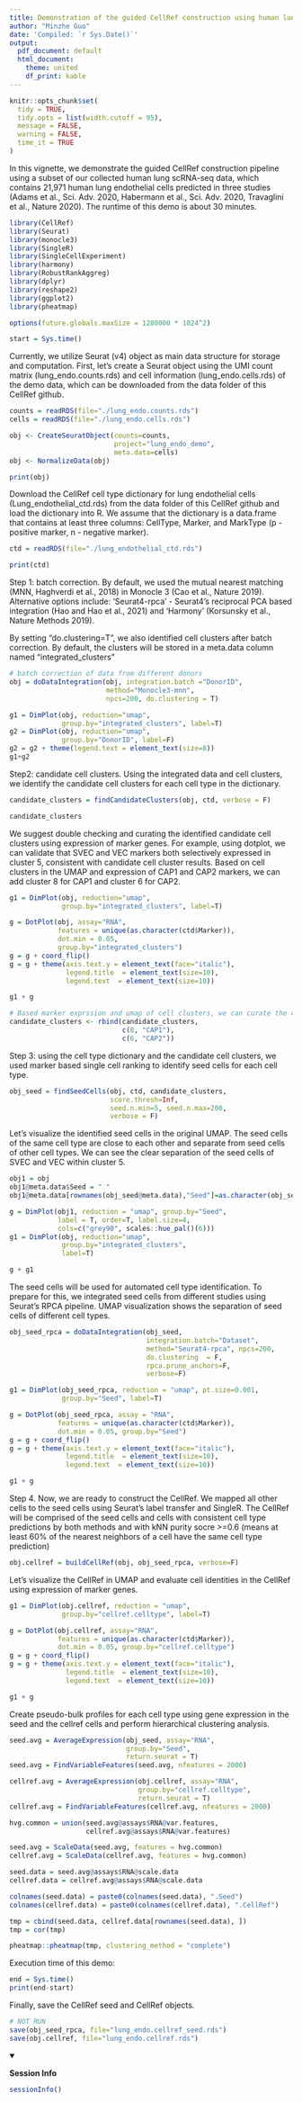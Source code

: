 ```yaml
---
title: Demonstration of the guided CellRef construction using human lung endothelial data
author: "Minzhe Guo"
date: 'Compiled: `r Sys.Date()`'
output:
  pdf_document: default
  html_document:
    theme: united
    df_print: kable
---
```


```r
knitr::opts_chunk$set(
  tidy = TRUE,
  tidy.opts = list(width.cutoff = 95),
  message = FALSE,
  warning = FALSE,
  time_it = TRUE
)
```

In this vignette, we demonstrate the guided CellRef construction pipeline using a subset of our collected human lung scRNA-seq data, which contains 21,971 human lung endothelial cells predicted in three studies (Adams et al., Sci. Adv. 2020, Habermann et al., Sci. Adv. 2020, Travaglini et al., Nature 2020). The runtime of this demo is about 30 minutes.

```r
library(CellRef)
library(Seurat)
library(monocle3)
library(SingleR)
library(SingleCellExperiment)
library(harmony)
library(RobustRankAggreg)
library(dplyr)
library(reshape2)
library(ggplot2)
library(pheatmap)

options(future.globals.maxSize = 1280000 * 1024^2)

start = Sys.time()
```

Currently, we utilize Seurat (v4) object as main data structure for storage and computation. First, let's create a Seurat object using the UMI count matrix (lung_endo.counts.rds) and cell information (lung_endo.cells.rds) of the demo data, which can be downloaded from the data folder of this CellRef github.

```r
counts = readRDS(file="./lung_endo.counts.rds")
cells = readRDS(file="./lung_endo.cells.rds")

obj <- CreateSeuratObject(counts=counts,
                          project="lung_endo_demo",
                          meta.data=cells)
obj <- NormalizeData(obj)

print(obj)
```

Download the CellRef cell type dictionary for lung endothelial cells (Lung_endothelial_ctd.rds) from the data folder of this CellRef github and load the dictionary into R. We assume that the dictionary is a data.frame that contains at least three columns: CellType, Marker, and MarkType (p - positive marker, n - negative marker).

```r
ctd = readRDS(file="./lung_endothelial_ctd.rds")

print(ctd)
```

Step 1: batch correction. By default, we used the mutual nearest matching (MNN, Haghverdi et al., 2018) in Monocle 3 (Cao et al., Nature 2019). Alternative options include: 'Seurat4-rpca' - Seurat4's reciprocal PCA based integration (Hao and Hao et al., 2021) and 'Harmony' (Korsunsky et al., Nature Methods 2019).

By setting "do.clustering=T", we also identified cell clusters after batch correction. By default, the clusters will be stored in a meta.data column named "integrated_clusters"

```r
# batch correction of data from different donors
obj = doDataIntegration(obj, integration.batch ="DonorID",
                        method="Monocle3-mnn",
                        npcs=200, do.clustering = T)

g1 = DimPlot(obj, reduction="umap",
             group.by="integrated_clusters", label=T)
g2 = DimPlot(obj, reduction="umap",
             group.by="DonorID", label=F)
g2 = g2 + theme(legend.text = element_text(size=8))
g1+g2

```

Step2: candidate cell clusters. Using the integrated data and cell clusters, we identify the candidate cell clusters for each cell type in the dictionary.

```r
candidate_clusters = findCandidateClusters(obj, ctd, verbose = F)

candidate_clusters
```

We suggest double checking and curating the identified candidate cell clusters using expression of marker genes. For example, using dotplot, we can validate that SVEC and VEC markers both selectively expressed in cluster 5, consistent with candidate cell cluster results. Based on cell clusters in the UMAP and expression of CAP1 and CAP2 markers, we can add cluster 8 for CAP1 and cluster 6 for CAP2.

```r
g1 = DimPlot(obj, reduction="umap",
             group.by="integrated_clusters", label=T)

g = DotPlot(obj, assay="RNA",
            features = unique(as.character(ctd$Marker)),
            dot.min = 0.05,
            group.by="integrated_clusters")
g = g + coord_flip()
g = g + theme(axis.text.y = element_text(face="italic"),
              legend.title  = element_text(size=10),
              legend.text  = element_text(size=10))

g1 + g

# Based marker exprssion and umap of cell clusters, we can curate the candidate cell clusters, e.g., adding cluster 8 for CAP1 and cluster 6 for CAP2.
candidate_clusters <- rbind(candidate_clusters,
                            c(8, "CAP1"),
                            c(6, "CAP2"))

```

Step 3: using the cell type dictionary and the candidate cell clusters, we used marker based single cell ranking to identify seed cells for each cell type.

```r

obj_seed = findSeedCells(obj, ctd, candidate_clusters,
                         score.thresh=Inf,
                         seed.n.min=5, seed.n.max=200,
                         verbose = F)
```

Let's visualize the identified seed cells in the original UMAP. The seed cells of the same cell type are close to each other and separate from seed cells of other cell types. We can see the clear separation of the seed cells of SVEC and VEC within cluster 5.

```r
obj1 = obj
obj1@meta.data$Seed = " "
obj1@meta.data[rownames(obj_seed@meta.data),"Seed"]=as.character(obj_seed@meta.data$Seed)

g = DimPlot(obj1, reduction = "umap", group.by="Seed",
            label = T, order=T, label.size=4,
            cols=c("grey90", scales::hue_pal()(6)))
g1 = DimPlot(obj, reduction="umap",
             group.by="integrated_clusters",
             label=T)

g + g1

```

The seed cells will be used for automated cell type identification. To prepare for this, we integrated seed cells from different studies using Seurat's RPCA pipeline. UMAP visualization shows the separation of seed cells of different cell types.

```r
obj_seed_rpca = doDataIntegration(obj_seed,
                                  integration.batch="Dataset",
                                  method="Seurat4-rpca", npcs=200,
                                  do.clustering  = F,
                                  rpca.prune_anchors=F,
                                  verbose=F)

g1 = DimPlot(obj_seed_rpca, reduction = "umap", pt.size=0.001,
             group.by="Seed", label=T)

g = DotPlot(obj_seed_rpca, assay = "RNA",
            features = unique(as.character(ctd$Marker)),
            dot.min = 0.05, group.by="Seed")
g = g + coord_flip()
g = g + theme(axis.text.y = element_text(face="italic"),
              legend.title  = element_text(size=10),
              legend.text  = element_text(size=10))

g1 + g
```

Step 4. Now, we are ready to construct the CellRef. We mapped all other cells to the seed cells using Seurat's label transfer and SingleR. The CellRef will be comprised of the seed cells and cells with consistent cell type predictions by both methods and with kNN purity socre \>=0.6 (means at least 60% of the nearest neighbors of a cell have the same cell type prediction)

```r
obj.cellref = buildCellRef(obj, obj_seed_rpca, verbose=F)
```

Let's visualize the CellRef in UMAP and evaluate cell identities in the CellRef using expression of marker genes.

```r
g1 = DimPlot(obj.cellref, reduction = "umap",
             group.by="cellref.celltype", label=T)

g = DotPlot(obj.cellref, assay="RNA",
            features = unique(as.character(ctd$Marker)),
            dot.min = 0.05, group.by="cellref.celltype")
g = g + coord_flip()
g = g + theme(axis.text.y = element_text(face="italic"),
              legend.title  = element_text(size=10),
              legend.text  = element_text(size=10))

g1 + g
```

Create pseudo-bulk profiles for each cell type using gene expression in the seed and the cellref cells and perform hierarchical clustering analysis.

```r

seed.avg = AverageExpression(obj_seed, assay="RNA",
                             group.by="Seed",
                             return.seurat = T)
seed.avg = FindVariableFeatures(seed.avg, nfeatures = 2000)

cellref.avg = AverageExpression(obj.cellref, assay="RNA",
                                group.by="cellref.celltype",
                                return.seurat = T)
cellref.avg = FindVariableFeatures(cellref.avg, nfeatures = 2000)

hvg.common = union(seed.avg@assays$RNA@var.features,
                   cellref.avg@assays$RNA@var.features)

seed.avg = ScaleData(seed.avg, features = hvg.common)
cellref.avg = ScaleData(cellref.avg, features = hvg.common)

seed.data = seed.avg@assays$RNA@scale.data
cellref.data = cellref.avg@assays$RNA@scale.data

colnames(seed.data) = paste0(colnames(seed.data), ".Seed")
colnames(cellref.data) = paste0(colnames(cellref.data), ".CellRef")

tmp = cbind(seed.data, cellref.data[rownames(seed.data), ])
tmp = cor(tmp)

pheatmap::pheatmap(tmp, clustering_method = "complete")
```

Execution time of this demo:

```r
end = Sys.time()
print(end-start)
```

Finally, save the CellRef seed and CellRef objects.

```r
# NOT RUN
save(obj_seed_rpca, file="lung_endo.cellref_seed.rds")
save(obj.cellref, file="lung_endo.cellref.rds")
```

<details open>

<summary>

**Session Info**

</summary>

```r
sessionInfo()
```

</details>
